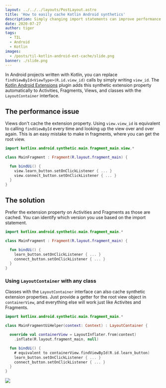 ```yaml
---
layout: ../../../layouts/PostLayout.astro
title: 'How to easily cache Kotlin Android synthetics'
description: Simply changing import statements can improve performance.
date: 2020-07-27
author: tiger
tags:
  - TIL
  - Android
  - Kotlin
images:
  - /posts/til-kotlin-android-ext-cache/slide.png
banner: ./slide.png
---
```



In Android projects written with Kotlin, you can replace `findViewById<ViewType>(R.id.view_id)` calls by simply writing `view_id`. The [Kotlin Android Extensions](https://plugins.gradle.org/plugin/org.jetbrains.kotlin.android.extensions) plugin adds this synthetic extension property automatically to Activities, Fragments, Views, and classes with the `LayoutContainer` interface.

## The performance issue

Views don't cache the extension property. Using `view.view_id` is equivalent to calling `findViewById` every time and looking up the view over and over again. This is an easy mistake to make in fragments, where you can get the root view.

```kotlin
import kotlinx.android.synthetic.main.fragment_main.view.*

class MainFragment : Fragment(R.layout.fragment_main) {

  fun bindUi() {
    view.learn_button.setOnClickListener { ... }
    view.connect_button.setOnClickListener { ... }
  }
}
```

## The solution

Prefer the extension property on Activities and Fragments as those are cached. You can identify which version you use based on the import statement.

```kotlin
import kotlinx.android.synthetic.main.fragment_main.*

class MainFragment : Fragment(R.layout.fragment_main) {

  fun bindUi() {
    learn_button.setOnClickListener { ... }
    connect_button.setOnClickListener { ... }
  }
}
```

### Using `LayoutContainer` with any class

Classes with the `LayoutContainer` interface can also cache synthetic extension properties. Just provide a getter for the root view object in `containerView`, and everything else will work just like Activites and Fragments.

```kotlin
import kotlinx.android.synthetic.main.fragment_main.*

class MainFragmentUiHelper(context: Context) : LayoutContainer {

  override val containerView = LayoutInflater.from(context)
    .inflate(R.layout.fragment_main, null)

  fun bindUi() {
    # equivalent to containerView.findViewById(R.id.learn_button)
    learn_button.setOnClickListener { ... }
    connect_button.setOnClickListener { ... }
  }
}
```

![](./slide.png)
